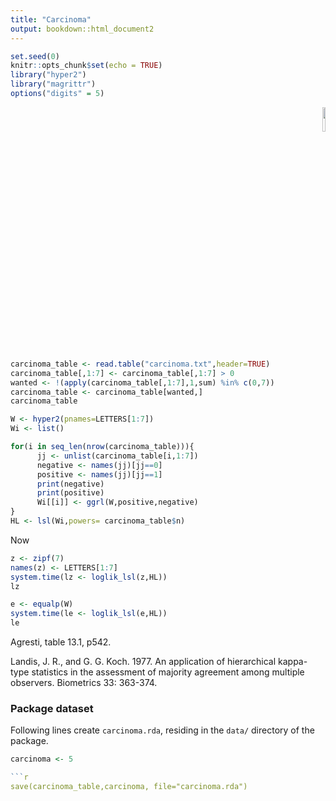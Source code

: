 ```yaml
---
title: "Carcinoma"
output: bookdown::html_document2
---
```


```r
set.seed(0)
knitr::opts_chunk$set(echo = TRUE)
library("hyper2")
library("magrittr")
options("digits" = 5)
```

<p style="text-align: right;">
![](`r system.file("help/figures/hyper2.png", package = "hyper2")`){width=10%}
</p>



```r
carcinoma_table <- read.table("carcinoma.txt",header=TRUE)
carcinoma_table[,1:7] <- carcinoma_table[,1:7] > 0
wanted <- !(apply(carcinoma_table[,1:7],1,sum) %in% c(0,7))
carcinoma_table <- carcinoma_table[wanted,]
carcinoma_table
```

```r
W <- hyper2(pnames=LETTERS[1:7])
Wi <- list()

for(i in seq_len(nrow(carcinoma_table))){
      jj <- unlist(carcinoma_table[i,1:7])
      negative <- names(jj)[jj==0]
      positive <- names(jj)[jj==1]
      print(negative)
      print(positive)
      Wi[[i]] <- ggrl(W,positive,negative)
}
HL <- lsl(Wi,powers= carcinoma_table$n)
```

Now 


```r
z <- zipf(7)
names(z) <- LETTERS[1:7]
system.time(lz <- loglik_lsl(z,HL))
lz
```

```r
e <- equalp(W)
system.time(le <- loglik_lsl(e,HL))
le
```




Agresti, table 13.1, p542.

Landis, J. R., and G. G. Koch. 1977. An application of hierarchical
kappa-type statistics in the assessment of majority agreement among
multiple observers. Biometrics 33: 363-374.

### Package dataset {-}

Following lines create `carcinoma.rda`, residing in the `data/`
directory of the package.


```r
carcinoma <- 5

```r
save(carcinoma_table,carcinoma, file="carcinoma.rda")
```


